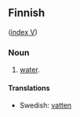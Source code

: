 ==Finnish==
([[Wiktionary:Finnish_index_v|index V]])

===Noun===

# [[water]].


====Translations====

*Swedish: [[vatten]]